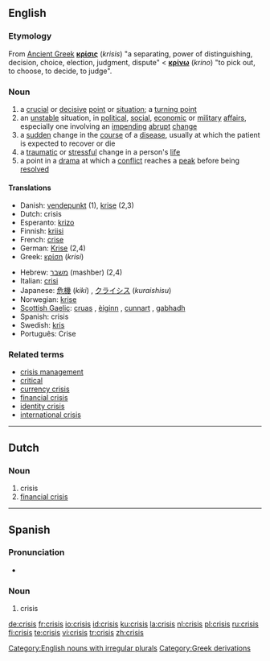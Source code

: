 ==English==

===Etymology===

From [[Ancient Greek]] '''[[κρίσις]]''' (''krisis'') "a separating, power of distinguishing, decision, choice, election,  judgment, dispute" < '''[[κρίνω]]''' (''krino'') "to pick out, to choose, to decide, to judge".

===Noun===
{{en-noun|crises}}

# a [[crucial]] or [[decisive]] [[point]] or [[situation]]; a [[turning point]]
# an [[unstable]] situation, in [[political]], [[social]], [[economic]] or [[military]] [[affair]]s, especially one involving an [[impending]] [[abrupt]] [[change]]
# a [[sudden]] change in the [[course]] of a [[disease]], usually at which the patient is expected to recover or die
# a [[traumatic]] or [[stressful]] change in a person's [[life]]
# a point in a [[drama]] at which a [[conflict]] reaches a [[peak]] before being [[resolved]]

====Translations====
{{top}}
*Danish: [[vendepunkt]] (1), [[krise]] (2,3)
*Dutch: crisis {{f}}
*Esperanto: [[krizo]]
*Finnish: [[kriisi]]
*French: [[crise]] {{f}}
*German: [[Krise]] {{f}} (2,4)
*Greek: [[κρίση]] (''krisi'') {{f}}
{{mid}}
*Hebrew: [[משבר]] (mashber) {{m}} (2,4)
*Italian: [[crisi]] {{f}}
*Japanese: [[危機]] (''kiki'') , [[クライシス]] (''kuraishisu'')
*Norwegian: [[krise]]
*[[Scottish Gaelic]]: [[cruas]] {{m}}, [[èiginn]] {{f}}, [[cunnart]] {{m}}, [[gabhadh]] {{m}}
*Spanish: crisis {{f}}
*Swedish: [[kris]] {{c}}
*Português: Crise
{{bottom}}

===Related terms===
*[[crisis management]]
*[[critical]]
*[[currency crisis]]
*[[financial crisis]]
*[[identity crisis]]
*[[international crisis]]

[[Category:English nouns with irregular plurals]]

----

==Dutch==

===Noun===
{{nl-noun|g=f|crises|crisisje}}

# crisis
# [[financial crisis]]

----

==Spanish==

===Pronunciation===
* {{IPA|/'kɾisis/}}

===Noun===
{{es-noun-f|pl=crisis}}

# crisis

[[Category:Greek derivations]]

[[de:crisis]]
[[fr:crisis]]
[[io:crisis]]
[[id:crisis]]
[[ku:crisis]]
[[la:crisis]]
[[nl:crisis]]
[[pl:crisis]]
[[ru:crisis]]
[[fi:crisis]]
[[te:crisis]]
[[vi:crisis]]
[[tr:crisis]]
[[zh:crisis]]